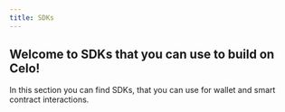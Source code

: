 ```yaml
---
title: SDKs
---
```



Welcome to SDKs that you can use to build on Celo!
---

In this section you can find SDKs, that you can use for wallet and smart contract interactions.

